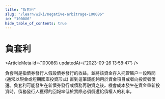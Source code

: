 ```yaml
---
title: "負套利"
slug: "/learn/wiki/negative-arbitrage-100086"
id: "100086"
hide_table_of_contents: true
---
```



# 負套利

<ArticleMeta id={100086} updatedAt={'2023-09-26 13:58:47'} />
<div className='border-solid border-b border-t-0 my-4 border-[var(--ifm-color-gray-300)]' />

負套利是指債券發行人假設債券發行的收益，並將該資金存入托管賬户一段時間 (通常以現金或短期國庫投資形式) 直到這筆錢能夠用於資金項目或者向投資者償還。負套利可能發生在新債券發行或債務再融資之後。機會成本發生在資金重新投資時，債務發行人獲得的回報率低於實際必須償還給債權人的利率。
